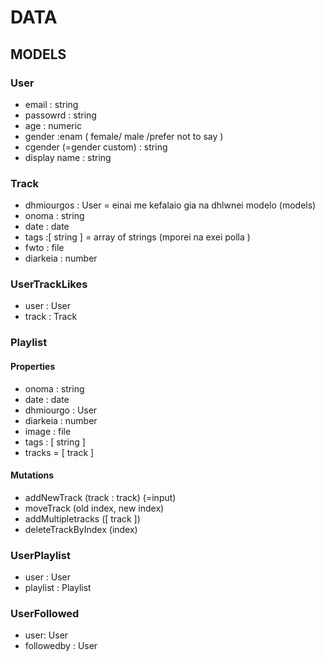 # DATA
## MODELS

### User 
* email : string 
* passowrd : string
* age : numeric
* gender :enam ( female/ male /prefer not to say ) 
* cgender (=gender custom) : string 
* display name : string 

### Track 
* dhmiourgos : User = einai me kefalaio gia na dhlwnei modelo (models)
* onoma : string   
* date : date  
* tags :[ string ] = array of strings (mporei na exei polla )
* fwto : file 
* diarkeia : number 


### UserTrackLikes 
* user  : User
* track : Track

### Playlist
#### Properties
* onoma : string 
* date : date
* dhmiourgo : User
* diarkeia : number
* image : file
* tags : [ string ]
* tracks = [ track ]

#### Mutations 
* addNewTrack (track : track)  (=input)
* moveTrack (old index, new index)
* addMultipletracks ([ track ])
* deleteTrackByIndex (index)

### UserPlaylist 
* user  : User
* playlist : Playlist  

### UserFollowed
* user: User
* followedby : User 


